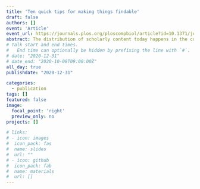 ```yaml
---
title: 'Ten quick tips for making things findable'
draft: false
authors: []
event: 'Article'
event_url: https://journals.plos.org/ploscompbiol/article?id=10.1371/journal.pcbi.1008469
abstract: The distribution of scholarly content today happens in the context of an immense deluge of information found on the internet. As a result, researchers face serious challenges when archiving and finding information that relates to their work. Library science principles provide a framework for navigating information ecosystems in order to help researchers improve findability of their professional output. Here, we describe the information ecosystem which consists of users, context, and content, all 3 of which must be addressed to make information findable and usable. We provide a set of tips that can help researchers evaluate who their users are, how to archive their research outputs to encourage findability, and how to leverage structural elements of software to make it easier to find information within and beyond their publications. As scholars evaluate their research communication strategies, they can use these steps to improve how their research is discovered and reused.
# Talk start and end times.
#   End time can optionally be hidden by prefixing the line with `#`.
# date: "2020-12-31"
# date_end: "2020-10-08T09:00:00Z"
all_day: true
publishdate: "2020-12-31"

categories:
  - publication
tags: []
featured: false
image:
  focal_point: 'right'
  preview_only: no
projects: []

# links:
# - icon: images
#  icon_pack: fas
#  name: slides
#  url: ""
# - icon: github
#  icon_pack: fab
#  name: materials
#  url: []
---
```

